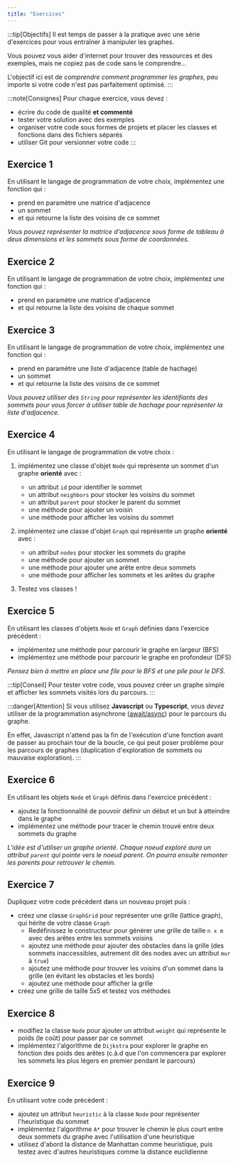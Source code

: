 ```yaml
---
title: "Exercices"
---
```


:::tip[Objectifs]
Il est temps de passer à la pratique avec une série d'exercices pour vous entraîner à manipuler les graphes.

Vous pouvez vous aider d'internet pour trouver des ressources et des exemples, mais ne copiez pas de code sans le comprendre... 

L'objectif ici est de _comprendre comment programmer les graphes_, peu importe si votre code n'est pas parfaitement optimisé.
:::

:::note[Consignes]
Pour chaque exercice, vous devez :
* écrire du code de qualité **et commenté**
* tester votre solution avec des exemples
* organiser votre code sous formes de projets et placer les classes et fonctions dans des fichiers séparés
* utiliser Git pour versionner votre code
:::

## Exercice 1

En utilisant le langage de programmation de votre choix, implémentez une fonction qui :

* prend en paramètre une matrice d'adjacence
* un sommet
* et qui retourne la liste des voisins de ce sommet

_Vous pouvez représenter la matrice d'adjacence sous forme de tableau à deux dimensions et les sommets sous forme de coordonnées._

## Exercice 2

En utilisant le langage de programmation de votre choix, implémentez une fonction qui :

* prend en paramètre une matrice d'adjacence
* et qui retourne la liste des voisins de chaque sommet

## Exercice 3

En utilisant le langage de programmation de votre choix, implémentez une fonction qui :

* prend en paramètre une liste d'adjacence (table de hachage)
* un sommet
* et qui retourne la liste des voisins de ce sommet

_Vous pouvez utiliser des `String` pour représenter les identifiants des sommets pour vous forcer à utiliser table de hachage pour représenter la liste d'adjacence._

## Exercice 4

En utilisant le langage de programmation de votre choix :

1. implémentez une classe d'objet `Node` qui représente un sommet d'un graphe **orienté** avec : 

    * un attribut `id` pour identifier le sommet
    * un attribut `neighbors` pour stocker les voisins du sommet
    * un attribut `parent` pour stocker le parent du sommet
    * une méthode pour ajouter un voisin
    * une méthode pour afficher les voisins du sommet

2. implémentez une classe d'objet `Graph` qui représente un graphe **orienté** avec :

    * un attribut `nodes` pour stocker les sommets du graphe
    * une méthode pour ajouter un sommet
    * une méthode pour ajouter une arête entre deux sommets
    * une méthode pour afficher les sommets et les arêtes du graphe

3. Testez vos classes !

## Exercice 5

En utilisant les classes d'objets `Node` et `Graph` définies dans l'exercice précédent :

* implémentez une méthode pour parcourir le graphe en largeur (BFS)
* implémentez une méthode pour parcourir le graphe en profondeur (DFS)

_Pensez bien à mettre en place une file pour le BFS et une pile pour le DFS._

:::tip[Conseil]
Pour tester votre code, vous pouvez créer un graphe simple et afficher les sommets visités lors du parcours.
:::

:::danger[Attention]
Si vous utilisez **Javascript** ou **Typescript**, vous _devez_ utiliser de la programmation asynchrone ([await/async](https://developer.mozilla.org/en-US/docs/Web/JavaScript/Reference/Statements/async_function)) pour le parcours du graphe.

En effet, Javascript n'attend pas la fin de l'exécution d'une fonction avant de passer au prochain tour de la boucle, ce qui peut poser problème pour les parcours de graphes (duplication d'exploration de sommets ou mauvaise exploration).
:::

## Exercice 6

En utilisant les objets `Node` et `Graph` définis dans l'exercice précédent :

* ajoutez la fonctionnalité de pouvoir définir un début et un but à atteindre dans le graphe
* implémentez une méthode pour tracer le chemin trouvé entre deux sommets du graphe

_L'idée est d'utiliser un graphe orienté. Chaque noeud exploré aura un attribut `parent` qui pointe vers le noeud parent. On pourra ensuite remonter les parents pour retrouver le chemin._

## Exercice 7

Dupliquez votre code précédent dans un nouveau projet puis :

* créez une classe `GraphGrid` pour représenter une grille (lattice graph), qui hérite de votre classe `Graph`
    * Redéfinissez le constructeur pour générer une grille de taille `n x m` avec des arêtes entre les sommets voisins
    * ajoutez une méthode pour ajouter des obstacles dans la grille (des sommets inaccessibles, autrement dit des nodes avec un attribut `mur` à `true`)
    * ajoutez une méthode pour trouver les voisins d'un sommet dans la grille (en évitant les obstacles et les bords)
    * ajoutez une méthode pour afficher la grille
* créez une grille de taille 5x5 et testez vos méthodes

## Exercice 8

* modifiez la classe `Node` pour ajouter un attribut `weight` qui représente le poids (le coût) pour passer par ce sommet
* implémentez l'algorithme de `Dijkstra` pour explorer le graphe en fonction des poids des arêtes (c.à.d que l'on commencera par explorer les sommets les plus légers en premier pendant le parcours)

## Exercice 9

En utilisant votre code précédent :

* ajoutez un attribut `heuristic` à la classe `Node` pour représenter l'heuristique du sommet
* implémentez l'algorithme `A*` pour trouver le chemin le plus court entre deux sommets du graphe avec l'utilisation d'une heuristique
* utilisez d'abord la distance de Manhattan comme heuristique, puis testez avec d'autres heuristiques comme la distance euclidienne
